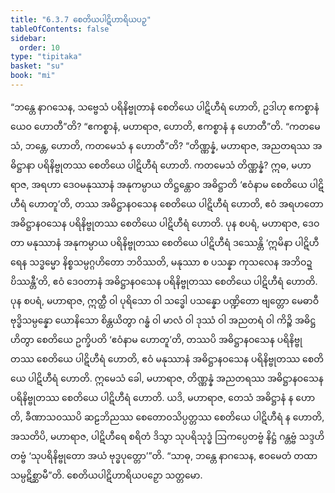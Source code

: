 ```yaml
---
title: "6.3.7 စေတိယပါဋိဟာရိယပဉှ"
tableOfContents: false
sidebar:
  order: 10
type: "tipitaka"
basket: "su"
book: "mi"
---
```



<DynamicBreadcrumb />

<Division number="196" book="mi">

<Paragraph number="1323" book="mi">
“ဘန္တေ နာဂသေန, သဗ္ဗေသံ ပရိနိဗ္ဗုတာနံ စေတိယေ ပါဋိဟီရံ ဟောတိ, ဥဒါဟု ဧကစ္စာနံယေဝ ဟောတီ”တိ? “ဧကစ္စာနံ, မဟာရာဇ, ဟောတိ, ဧကစ္စာနံ န ဟောတီ”တိ. “ကတမေသံ, ဘန္တေ, ဟောတိ, ကတမေသံ န ဟောတီ”တိ? “တိဏ္ဏန္နံ, မဟာရာဇ, အညတရဿ အဓိဋ္ဌာနာ ပရိနိဗ္ဗုတဿ စေတိယေ ပါဋိဟီရံ ဟောတိ. ကတမေသံ တိဏ္ဏန္နံ? ဣဓ, မဟာရာဇ, အရဟာ ဒေဝမနုဿာနံ အနုကမ္ပာယ တိဋ္ဌန္တောဝ အဓိဋ္ဌာတိ ‘ဧဝံနာမ စေတိယေ ပါဋိဟီရံ ဟောတူ’တိ, တဿ အဓိဋ္ဌာနဝသေန စေတိယေ ပါဋိဟီရံ ဟောတိ, ဧဝံ အရဟတော အဓိဋ္ဌာနဝသေန ပရိနိဗ္ဗုတဿ စေတိယေ ပါဋိဟီရံ ဟောတိ.
</Paragraph>

<Paragraph number="1324" book="mi">
ပုန စပရံ, မဟာရာဇ, ဒေဝတာ မနုဿာနံ အနုကမ္ပာယ ပရိနိဗ္ဗုတဿ စေတိယေ ပါဋိဟီရံ ဒဿေန္တိ ‘ဣမိနာ ပါဋိဟီရေန သဒ္ဓမ္မော နိစ္စသမ္ပဂ္ဂဟိတော ဘဝိဿတိ, မနုဿာ စ ပသန္နာ ကုသလေန အဘိဝဍ္ဎိဿန္တီ’တိ, ဧဝံ ဒေဝတာနံ အဓိဋ္ဌာနဝသေန ပရိနိဗ္ဗုတဿ စေတိယေ ပါဋိဟီရံ ဟောတိ.
</Paragraph>

<Paragraph number="1325" book="mi">
ပုန စပရံ, မဟာရာဇ, ဣတ္ထီ ဝါ ပုရိသော ဝါ သဒ္ဓေါ ပသန္နော ပဏ္ဍိတော ဗျတ္တော မေဓာဝီ ဗုဒ္ဓိသမ္ပန္နော ယောနိသော စိန္တယိတွာ ဂန္ဓံ ဝါ မာလံ ဝါ ဒုဿံ ဝါ အညတရံ ဝါ ကိဉ္စိ အဓိဋ္ဌဟိတွာ စေတိယေ ဥက္ခိပတိ ‘ဧဝံနာမ ဟောတူ’တိ, တဿပိ အဓိဋ္ဌာနဝသေန ပရိနိဗ္ဗုတဿ စေတိယေ ပါဋိဟီရံ ဟောတိ, ဧဝံ မနုဿာနံ အဓိဋ္ဌာနဝသေန ပရိနိဗ္ဗုတဿ စေတိယေ ပါဋိဟီရံ ဟောတိ.
</Paragraph>

<Paragraph number="1326" book="mi">
ဣမေသံ ခေါ, မဟာရာဇ, တိဏ္ဏန္နံ အညတရဿ အဓိဋ္ဌာနဝသေန ပရိနိဗ္ဗုတဿ စေတိယေ ပါဋိဟီရံ ဟောတိ.
</Paragraph>

<Paragraph number="1327" book="mi">
ယဒိ, မဟာရာဇ, တေသံ အဓိဋ္ဌာနံ န ဟောတိ, ခီဏာသဝဿပိ ဆဠဘိညဿ စေတောဝသိပ္ပတ္တဿ စေတိယေ ပါဋိဟီရံ န ဟောတိ, အသတိပိ, မဟာရာဇ, ပါဋိဟီရေ စရိတံ ဒိသွာ သုပရိသုဒ္ဓံ ဩကပ္ပေတဗ္ဗံ နိဋ္ဌံ ဂန္တဗ္ဗံ သဒ္ဒဟိတဗ္ဗံ ‘သုပရိနိဗ္ဗုတော အယံ ဗုဒ္ဓပုတ္တော’”တိ. “သာဓု, ဘန္တေ နာဂသေန, ဧဝမေတံ တထာ သမ္ပဋိစ္ဆာမီ”တိ.

</Paragraph>
</Division>

<Paragraph number="1328" type="center" book="mi">
စေတိယပါဋိဟာရိယပဉှော သတ္တမော.
</Paragraph>